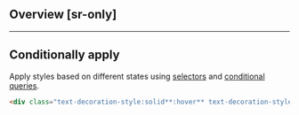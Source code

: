 ## Overview [sr-only]
<Overview/>

---

## Conditionally apply
Apply styles based on different states using [selectors](/docs/state-selectors) and [conditional queries](/docs/conditional-queries).
```html
<div class="text-decoration-style:solid**:hover** text-decoration-style:solid**@sm** text-decoration-style:solid**@dark** text-decoration-style:solid**@print**">…</div>
```

